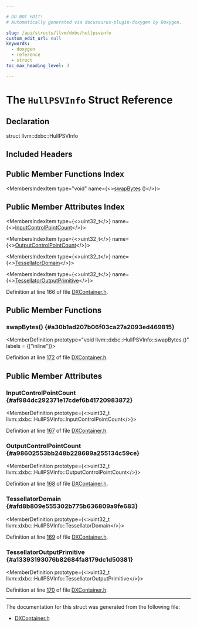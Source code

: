 ```yaml
---

# DO NOT EDIT!
# Automatically generated via docusaurus-plugin-doxygen by Doxygen.

slug: /api/structs/llvm/dxbc/hullpsvinfo
custom_edit_url: null
keywords:
  - doxygen
  - reference
  - struct
toc_max_heading_level: 3

---
```





# The `HullPSVInfo` Struct Reference

<DoxygenPage pluginConfig={pluginConfig}>



## Declaration

<CodeBlock>struct llvm::dxbc::HullPSVInfo</CodeBlock>

## Included Headers

<IncludesList>
<IncludesListItem
  filePath="llvm/BinaryFormat/DXContainer.h"
  permalink="/docs/api/files/include/include/llvm/include/llvm/binaryformat/dxcontainer-h"
  isLocal="true" />
</IncludesList>

## Public Member Functions Index

<MembersIndex>

<MembersIndexItem
  type="void"
  name={<><a href="#a30b1ad207b06f03ca27a2093ed469815">swapBytes</a> ()</>}>
</MembersIndexItem>

</MembersIndex>

## Public Member Attributes Index

<MembersIndex>

<MembersIndexItem
  type={<>uint32&#95;t</>}
  name={<><a href="#af984dc292371e17cdef6b41720983872">InputControlPointCount</a></>}>
</MembersIndexItem>

<MembersIndexItem
  type={<>uint32&#95;t</>}
  name={<><a href="#a98602553bb248b228689a255134c59ce">OutputControlPointCount</a></>}>
</MembersIndexItem>

<MembersIndexItem
  type={<>uint32&#95;t</>}
  name={<><a href="#afd8b809e555302b775b636809a9fe683">TessellatorDomain</a></>}>
</MembersIndexItem>

<MembersIndexItem
  type={<>uint32&#95;t</>}
  name={<><a href="#a13393193076b82684fa8179dc1d50381">TessellatorOutputPrimitive</a></>}>
</MembersIndexItem>

</MembersIndex>


Definition at line 166 of file <a href="/docs/api/files/include/include/llvm/include/llvm/binaryformat/dxcontainer-h">DXContainer.h</a>.

<SectionDefinition>

## Public Member Functions

### swapBytes() {#a30b1ad207b06f03ca27a2093ed469815}

<MemberDefinition
  prototype="void llvm::dxbc::HullPSVInfo::swapBytes ()"
  labels = {["inline"]}>

Definition at line <a href="/docs/api/files/include/include/llvm/include/llvm/binaryformat/dxcontainer-h/#l00172">172</a> of file <a href="/docs/api/files/include/include/llvm/include/llvm/binaryformat/dxcontainer-h">DXContainer.h</a>.
</MemberDefinition>

</SectionDefinition>

<SectionDefinition>

## Public Member Attributes

### InputControlPointCount {#af984dc292371e17cdef6b41720983872}

<MemberDefinition
  prototype={<>uint32&#95;t llvm::dxbc::HullPSVInfo::InputControlPointCount</>}>

Definition at line <a href="/docs/api/files/include/include/llvm/include/llvm/binaryformat/dxcontainer-h/#l00167">167</a> of file <a href="/docs/api/files/include/include/llvm/include/llvm/binaryformat/dxcontainer-h">DXContainer.h</a>.
</MemberDefinition>

### OutputControlPointCount {#a98602553bb248b228689a255134c59ce}

<MemberDefinition
  prototype={<>uint32&#95;t llvm::dxbc::HullPSVInfo::OutputControlPointCount</>}>

Definition at line <a href="/docs/api/files/include/include/llvm/include/llvm/binaryformat/dxcontainer-h/#l00168">168</a> of file <a href="/docs/api/files/include/include/llvm/include/llvm/binaryformat/dxcontainer-h">DXContainer.h</a>.
</MemberDefinition>

### TessellatorDomain {#afd8b809e555302b775b636809a9fe683}

<MemberDefinition
  prototype={<>uint32&#95;t llvm::dxbc::HullPSVInfo::TessellatorDomain</>}>

Definition at line <a href="/docs/api/files/include/include/llvm/include/llvm/binaryformat/dxcontainer-h/#l00169">169</a> of file <a href="/docs/api/files/include/include/llvm/include/llvm/binaryformat/dxcontainer-h">DXContainer.h</a>.
</MemberDefinition>

### TessellatorOutputPrimitive {#a13393193076b82684fa8179dc1d50381}

<MemberDefinition
  prototype={<>uint32&#95;t llvm::dxbc::HullPSVInfo::TessellatorOutputPrimitive</>}>

Definition at line <a href="/docs/api/files/include/include/llvm/include/llvm/binaryformat/dxcontainer-h/#l00170">170</a> of file <a href="/docs/api/files/include/include/llvm/include/llvm/binaryformat/dxcontainer-h">DXContainer.h</a>.
</MemberDefinition>

</SectionDefinition>

<hr/>

The documentation for this struct was generated from the following file:

<ul>
<li><a href="/docs/api/files/include/include/llvm/include/llvm/binaryformat/dxcontainer-h">DXContainer.h</a></li>
</ul>

</DoxygenPage>
